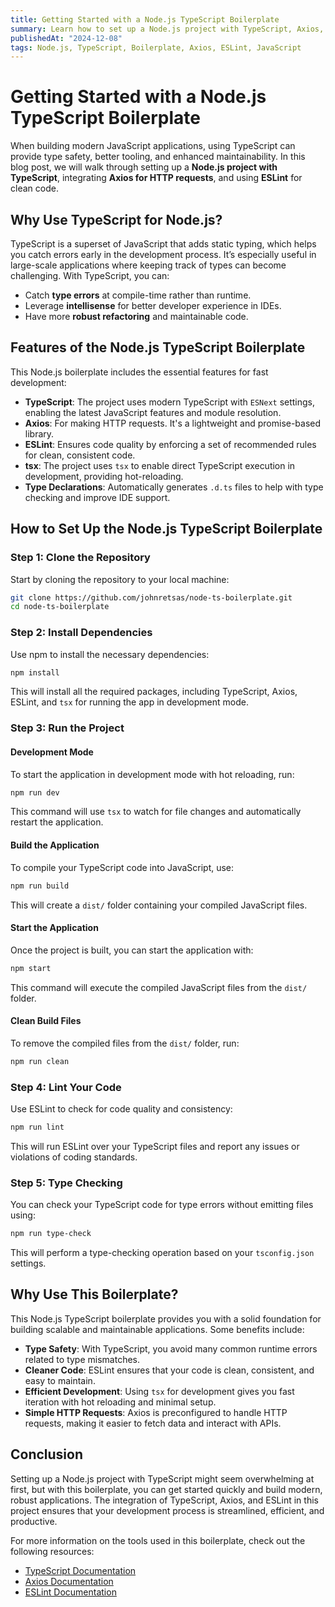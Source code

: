 ```yaml
---
title: Getting Started with a Node.js TypeScript Boilerplate
summary: Learn how to set up a Node.js project with TypeScript, Axios, ESLint, and modern tools for scalable application development.
publishedAt: "2024-12-08"
tags: Node.js, TypeScript, Boilerplate, Axios, ESLint, JavaScript
---
```


# Getting Started with a Node.js TypeScript Boilerplate

When building modern JavaScript applications, using TypeScript can provide type safety, better tooling, and enhanced maintainability. In this blog post, we will walk through setting up a **Node.js project with TypeScript**, integrating **Axios for HTTP requests**, and using **ESLint** for clean code.

## Why Use TypeScript for Node.js?

TypeScript is a superset of JavaScript that adds static typing, which helps you catch errors early in the development process. It’s especially useful in large-scale applications where keeping track of types can become challenging. With TypeScript, you can:

- Catch **type errors** at compile-time rather than runtime.
- Leverage **intellisense** for better developer experience in IDEs.
- Have more **robust refactoring** and maintainable code.

## Features of the Node.js TypeScript Boilerplate

This Node.js boilerplate includes the essential features for fast development:

- **TypeScript**: The project uses modern TypeScript with `ESNext` settings, enabling the latest JavaScript features and module resolution.
- **Axios**: For making HTTP requests. It's a lightweight and promise-based library.
- **ESLint**: Ensures code quality by enforcing a set of recommended rules for clean, consistent code.
- **tsx**: The project uses `tsx` to enable direct TypeScript execution in development, providing hot-reloading.
- **Type Declarations**: Automatically generates `.d.ts` files to help with type checking and improve IDE support.

## How to Set Up the Node.js TypeScript Boilerplate

### Step 1: Clone the Repository

Start by cloning the repository to your local machine:

```bash
git clone https://github.com/johnretsas/node-ts-boilerplate.git
cd node-ts-boilerplate
```

### Step 2: Install Dependencies

Use npm to install the necessary dependencies:

```bash
npm install
```

This will install all the required packages, including TypeScript, Axios, ESLint, and `tsx` for running the app in development mode.

### Step 3: Run the Project

#### Development Mode

To start the application in development mode with hot reloading, run:

```bash
npm run dev
```

This command will use `tsx` to watch for file changes and automatically restart the application.

#### Build the Application

To compile your TypeScript code into JavaScript, use:

```bash
npm run build
```

This will create a `dist/` folder containing your compiled JavaScript files.

#### Start the Application

Once the project is built, you can start the application with:

```bash
npm start
```

This command will execute the compiled JavaScript files from the `dist/` folder.

#### Clean Build Files

To remove the compiled files from the `dist/` folder, run:

```bash
npm run clean
```

### Step 4: Lint Your Code

Use ESLint to check for code quality and consistency:

```bash
npm run lint
```

This will run ESLint over your TypeScript files and report any issues or violations of coding standards.

### Step 5: Type Checking

You can check your TypeScript code for type errors without emitting files using:

```bash
npm run type-check
```

This will perform a type-checking operation based on your `tsconfig.json` settings.

## Why Use This Boilerplate?

This Node.js TypeScript boilerplate provides you with a solid foundation for building scalable and maintainable applications. Some benefits include:

- **Type Safety**: With TypeScript, you avoid many common runtime errors related to type mismatches.
- **Cleaner Code**: ESLint ensures that your code is clean, consistent, and easy to maintain.
- **Efficient Development**: Using `tsx` for development gives you fast iteration with hot reloading and minimal setup.
- **Simple HTTP Requests**: Axios is preconfigured to handle HTTP requests, making it easier to fetch data and interact with APIs.

## Conclusion

Setting up a Node.js project with TypeScript might seem overwhelming at first, but with this boilerplate, you can get started quickly and build modern, robust applications. The integration of TypeScript, Axios, and ESLint in this project ensures that your development process is streamlined, efficient, and productive.

For more information on the tools used in this boilerplate, check out the following resources:

- [TypeScript Documentation](https://www.typescriptlang.org/docs/)
- [Axios Documentation](https://axios-http.com/docs/intro)
- [ESLint Documentation](https://eslint.org/docs/)
